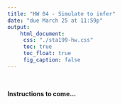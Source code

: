 ```yaml
---
title: "HW 04 - Simulate to infer"
date: "due March 25 at 11:59p"
output: 
    html_document: 
     css: "./sta199-hw.css"
     toc: true
     toc_float: true
     fig_caption: false
---
```


<br>

**Instructions to come...**
<!--
```r
library(tidyverse)
```


```r
knitr::include_graphics("img/hw-04-inference.jpg")
```

## Getting started

Here are the steps for getting started:

- Start with an assignment link that creates a repo on GitHub with starter documents: https://classroom.github.com/a/RiATfkTW
- Clone this repo in RStudio
- Make any changes needed as outlined by the tasks you need to complete for the assignment
- Make sure all your code chunks are informatively named, and these labels re not repeated
- Periodically commit changes (the more often the better, for example, once per each new task)
- Push all your changes back to your GitHub repo

and voila, you're done! Once you push your changes back you do not need to do anything else to "submit" your work. And you can of course push multiple times throughout the assignment. At the time of the deadline we will take whatever is in your repo and consider it your final submission, and grade the state of your work at that time (which means even if you made mistakes before then, you wouldn't be penalized for them as long as the final state of your work is correct).

## Questions

### Part 1: Simulations for hypothesis testing

Describe precisely how you would set up the simulation for the following hypothesis tests. 
Imagine using index cards or chips to represent the data. Also specify whether the null 
hypothesis would be independence or point and whether the simulation type would be 
bootstrap, simulate, or permute. In each of the scenarios you can assume sample size is
100 and number of simulations is 15,000.

1. Describe the simulation process for testing for a single population standard deviation. 
Suppose the research question is asking whether the standard deviation is less than 3, 
and the observed sample standard deviation is 2.
2. Describe the simulation process for testing for the difference between two population proportions. Suppose the sample proportion of successes for sample A is 0.3 and for 
sample B is 0.4.
3. Describe the simulation process for testing for a single population proportion. Suppose 
the research question is asking whether proportion of successes is majority, and also that 
the observed proportion of success is 0.6.
4. Describe the simulation process for testing for the difference between two population means. Suppose sample mean for sample A is 5 and for sample B is 3.

### Part 2: Inferring from the ACS

Each year since 2005, the US Census Bureau surveys about 3.5 million households with The [American Community Survey](https://www.census.gov/programs-surveys/acs/) (ACS). Data collected from the ACS have been crucial in government and policy decisions, helping to determine the allocation of more than $400 billion in federal and state funds each year. For example, funds for the Adult Education and Family Literacy Act are distributed to states taking into consideration data from the ACS on number of adults 16 and over without a high school diploma. This act is the primary source of federal funding for adults with low basic skills seeking further education or English language services, and Department of Education uses ACS data to ensure the efficient distribute funds.

The ACS received a surge of media attention in Spring 2012 when the House of Representatives voted to eliminate the survey.  Daniel Webster, a first-term Republican congressman from Florida, sponsored the legislation citing the following reasons:  

- "This is a program that intrudes on people's lives, just like the Environmental Protection Agency or the bank regulators" 
- "We're spending \$70 per person to fill this out. That's just not cost effective"
- "in the end this is not a scientific

In this part we use data from the 2012 ACS to answer a few questions about American adults. For each of the questions make sure to use the `infer` package in your answers and interpret your results in context of the data. For hypothesis tests make sure to state your hypotheses clearly. You can use 1,000 repetitions in your simulations for computational efficiency reasons.

The dataset you will use is called `acs12` and it's in the `openintro` package.

5. Do these data provide convincing evidence of a difference in median income of employed Americans who do and do not speak English at home?

6. Construct a 95% confidence interval for the median travel time to work of Americans who are employed.

7. Do these data provide convincing evidence of a difference in the proportions of Americans who are employed between those who are citizens and those who are not?

8. Construct a 90% confidence interval for the difference in the proportions of Americans who are citizens between those who speak English at home and those who do not. 

9. Construct a 95% confidence interval for the difference for the difference in median incomes of employed Americans born in the first hal of the year vs. those born in the in the second half.

10. Pick your own: State a question you want to answer with these data and answer it using the appropriate inference method.

## Getting help

Use Piazza to ask questions about the assignment. 

You are also welcomed to discuss the homework with each other broadly (no sharing code!) as well as ask questions at office hours.

## Grading

In addition to accuracy of your answers to questions, your homework submission will be 
evaluated for

- coding style
- informatively named code chunks
- commit after each question (at a minimum, more commits ok)
- informative commit messages
- document organization
- quality of narrative writing

## Academic integrity

This is an **individual** assignment. You are welcomed to exchange ideas with classmates and ask questions on the getting help channels discussed above however you may not share your text or code answers directly with classmates.

The Duke Community Standard applies and course academic integrity policies apply. Please review them [here](http://www2.stat.duke.edu/courses/Spring18/Sta199/policies/#academic-integrity). Specifically, the note on sharing / reusing code.
-->
